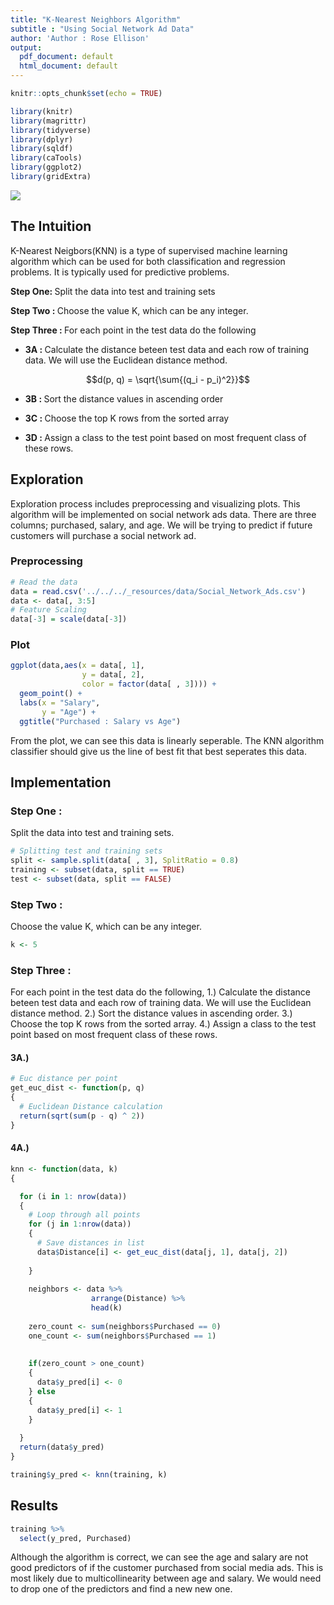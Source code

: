 ```yaml
---
title: "K-Nearest Neighbors Algorithm"
subtitle : "Using Social Network Ad Data"
author: 'Author : Rose Ellison'
output:
  pdf_document: default
  html_document: default
---
```


```r
knitr::opts_chunk$set(echo = TRUE)

library(knitr)
library(magrittr)
library(tidyverse)
library(dplyr)
library(sqldf)
library(caTools)
library(ggplot2)
library(gridExtra)
```

![]("../../../_resources/images/ads.jpg")

\newpage

## The Intuition
K-Nearest Neigbors(KNN) is a type of supervised machine learning algorithm which can be used for both classification and regression problems. It is typically used for predictive problems.<br>

**Step One: ** Split the data into test and training sets

**Step Two : ** Choose the value K, which can be any integer.
 
**Step Three : ** For each point in the test data do the following
 
   - **3A : ** Calculate the distance beteen test data and each row of training data. We will use the Euclidean distance method.
  
$$d(p, q) = \sqrt{\sum{(q_i - p_i)^2}}$$

  - **3B : ** Sort the distance values in ascending order
    
  - **3C : ** Choose the top K rows from the sorted array
    
  - **3D : ** Assign a class to the test point based on most frequent class of these rows.
 

## Exploration
Exploration process includes preprocessing and visualizing plots. This algorithm will be implemented on social network ads data. There are three columns; purchased, salary, and age. We will be trying to predict if future customers will purchase a social network ad.

### Preprocessing
```r
# Read the data
data = read.csv('../../../_resources/data/Social_Network_Ads.csv')
data <- data[, 3:5]
# Feature Scaling
data[-3] = scale(data[-3])
```

\newpage

### Plot
```r
ggplot(data,aes(x = data[, 1], 
                y = data[, 2], 
                color = factor(data[ , 3]))) + 
  geom_point() +
  labs(x = "Salary", 
       y = "Age") + 
  ggtitle("Purchased : Salary vs Age")
```

From the plot, we can see this data is linearly seperable. The KNN algorithm classifier should give us the line of best fit that best seperates this data.

## Implementation

### Step One : 
Split the data into test and training sets.

```r
# Splitting test and training sets
split <- sample.split(data[ , 3], SplitRatio = 0.8)
training <- subset(data, split == TRUE)
test <- subset(data, split == FALSE)
```

### Step Two : 
Choose the value K, which can be any integer.
```r
k <- 5
```

### Step Three : 
For each point in the test data do the following,
1.) Calculate the distance beteen test data and each row of training data. We will use the Euclidean distance method. 2.) Sort the distance values in ascending order. 3.) Choose the top K rows from the sorted array. 4.) Assign a class to the test point based on most frequent class of these rows.

#### 3A.) 
```r
# Euc distance per point
get_euc_dist <- function(p, q)
{
  # Euclidean Distance calculation
  return(sqrt(sum(p - q) ^ 2))
}

```

#### 4A.)
```r
knn <- function(data, k)
{

  for (i in 1: nrow(data))
  {
    # Loop through all points 
    for (j in 1:nrow(data))
    {
      # Save distances in list
      data$Distance[i] <- get_euc_dist(data[j, 1], data[j, 2])
      
    }
    
    neighbors <- data %>% 
                  arrange(Distance) %>% 
                  head(k)
    
    zero_count <- sum(neighbors$Purchased == 0)
    one_count <- sum(neighbors$Purchased == 1)
    
    
    if(zero_count > one_count)
    {
      data$y_pred[i] <- 0
    } else
    {
      data$y_pred[i] <- 1
    }
    
  }
  return(data$y_pred)
}

training$y_pred <- knn(training, k)
```
## Results
```r
training %>% 
  select(y_pred, Purchased)
```
Although the algorithm is correct, we can see the age and salary are not good predictors of if the customer purchased from social media ads. This is most likely due to multicollinearity between age and salary. We would need to drop one of the predictors and find a new new one.




